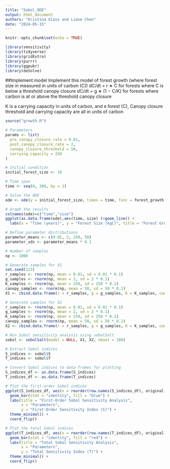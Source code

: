 ```yaml
---
title: "Sobol_ODE"
output: html_document
authors: "Kristina Glass and Liane Chen"
date: "2024-05-15"
---
```


```r
knitr::opts_chunk$set(echo = TRUE)

library(sensitivity)
library(tidyverse)
library(gridExtra)
library(purrr)
library(ggpubr)
library(deSolve)
```

##Implement model
Implement this model of forest growth (where forest size in measured in units of carbon (C))
  dC/dt = r ∗ C for forests where C is below a threshold canopy closure
  dC/dt = g ∗ (1 − C/K) for forests where carbon is at or above the threshold canopy closure

K is a carrying capacity in units of carbon, and e forest (C), Canopy closure threshold and carrying capacity are all in units of carbon

```r
source("growth.R")
```


```r
# Parameters
params <- list(
  pre_canopy_closure_rate = 0.01,
  post_canopy_closure_rate = 2,
  canopy_closure_threshold = 50,
  carrying_capacity = 250
)

# Initial condition
initial_forest_size <- 10

# Time span
time <- seq(0, 300, by = 1)

# Solve the ODE
ode <- ode(y = initial_forest_size, times = time, func = forest_growth, parms = params)

```


```r
# Graph the results
colnames(ode)=c("time","size")
ggplot(as.data.frame(ode),aes(time, size) )+geom_line() +
  labs(x = "Time (years)", y = "Forest Size (kgC)", title = "Forest Growth Model")
```


```r
# Define parameter distributions
parameter_means <- c(0.01, 2, 250, 50)
parameter_sds <- parameter_means * 0.1

# Number of samples
np <- 1000

# Generate samples for X1
set.seed(123)
r_samples <- rnorm(np, mean = 0.01, sd = 0.01 * 0.1)
g_samples <- rnorm(np, mean = 2, sd = 2 * 0.1)
K_samples <- rnorm(np, mean = 250, sd = 250 * 0.1)
canopy_samples <- rnorm(np, mean = 50, sd = 50 * 0.1)
X1 <- cbind.data.frame(r = r_samples, g = g_samples, K = K_samples, canopy_threshold = canopy_samples)

# Generate samples for X2
r_samples <- rnorm(np, mean = 0.01, sd = 0.01 * 0.1)
g_samples <- rnorm(np, mean = 2, sd = 2 * 0.1)
K_samples <- rnorm(np, mean = 250, sd = 250 * 0.1)
canopy_samples <- rnorm(np, mean = 50, sd = 50 * 0.1)
X2 <- cbind.data.frame(r = r_samples, g = g_samples, K = K_samples, canopy_threshold = canopy_samples)
```


```r
# Run Sobol sensitivity analysis using sobolSalt
sobol <- sobolSalt(model = NULL, X1, X2, nboot = 100)
```


```r
# Extract Sobol indices
S_indices <- sobol$S
T_indices <- sobol$T

# Convert Sobol indices to data frames for plotting
S_indices_df <- as.data.frame(S_indices)
T_indices_df <- as.data.frame(T_indices)

# Plot the first-order Sobol indices
ggplot(S_indices_df, aes(x = reorder(row.names(S_indices_df), original), y = original)) +
  geom_bar(stat = "identity", fill = "blue") +
  labs(title = "First-Order Sobol Sensitivity Analysis",
       x = "Parameters",
       y = "First-Order Sensitivity Index (S)") +
  theme_minimal() +
  coord_flip()

# Plot the total Sobol indices
ggplot(T_indices_df, aes(x = reorder(row.names(T_indices_df), original), y = original)) +
  geom_bar(stat = "identity", fill = "red") +
  labs(title = "Total Sobol Sensitivity Analysis",
       x = "Parameters",
       y = "Total Sensitivity Index (T)") +
  theme_minimal() +
  coord_flip()

```


```r

```

